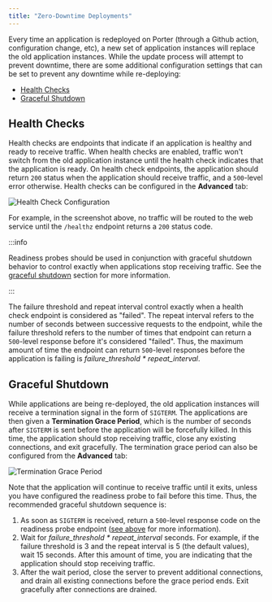 ```yaml
---
title: "Zero-Downtime Deployments"
---
```


Every time an application is redeployed on Porter (through a Github action, configuration change, etc), a new set of application instances will replace the old application instances. While the update process will attempt to prevent downtime, there are some additional configuration settings that can be set to prevent any downtime while re-deploying:

- [Health Checks](#health-checks)
- [Graceful Shutdown](#graceful-shutdown)

## Health Checks

Health checks are endpoints that indicate if an application is healthy and ready to receive traffic. When health checks are enabled, traffic won't switch from the old application instance until the health check indicates that the application is ready. On health check endpoints, the application should return `200` status when the application should receive traffic, and a `500`-level error otherwise. Health checks can be configured in the **Advanced** tab:

![Health Check Configuration](/images/configure/zero-downtime-deployments.png)

For example, in the screenshot above, no traffic will be routed to the web service until the `/healthz` endpoint returns a `200` status code.

:::info

Readiness probes should be used in conjunction with graceful shutdown behavior to control exactly when applications stop receiving traffic. See the [graceful shutdown](#graceful-shutdown) section for more information.

:::

The failure threshold and repeat interval control exactly when a health check endpoint is considered as "failed". The repeat interval refers to the number of seconds between successive requests to the endpoint, while the failure threshold refers to the number of times that endpoint can return a `500`-level response before it's considered "failed". Thus, the maximum amount of time the endpoint can return `500`-level responses before the application is failing is _failure_threshold \* repeat_interval_.

## Graceful Shutdown

While applications are being re-deployed, the old application instances will receive a termination signal in the form of `SIGTERM`. The applications are then given a **Termination Grace Period**, which is the number of seconds after `SIGTERM` is sent before the application will be forcefully killed. In this time, the application should stop receiving traffic, close any existing connections, and exit gracefully. The termination grace period can also be configured from the **Advanced** tab:

![Termination Grace Period](/images/configure/zero-downtime-deployments.png)

Note that the application will continue to receive traffic until it exits, unless you have configured the readiness probe to fail before this time. Thus, the recommended graceful shutdown sequence is:

1. As soon as `SIGTERM` is received, return a `500`-level response code on the readiness probe endpoint ([see above](#health-checks) for more information).
2. Wait for _failure_threshold \* repeat_interval_ seconds. For example, if the failure threshold is 3 and the repeat interval is 5 (the default values), wait 15 seconds. After this amount of time, you are indicating that the application should stop receiving traffic.
3. After the wait period, close the server to prevent additional connections, and drain all existing connections before the grace period ends. Exit gracefully after connections are drained.